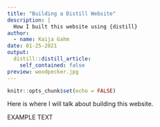 ```yaml
---
title: "Building a Distill Website"
description: |
  How I built this website using {distill}
author:
  - name: Kaija Gahm
date: 01-25-2021
output:
  distill::distill_article:
    self_contained: false
preview: woodpecker.jpg
---
```



```r
knitr::opts_chunk$set(echo = FALSE)
```

Here is where I will talk about building this website.

EXAMPLE TEXT


